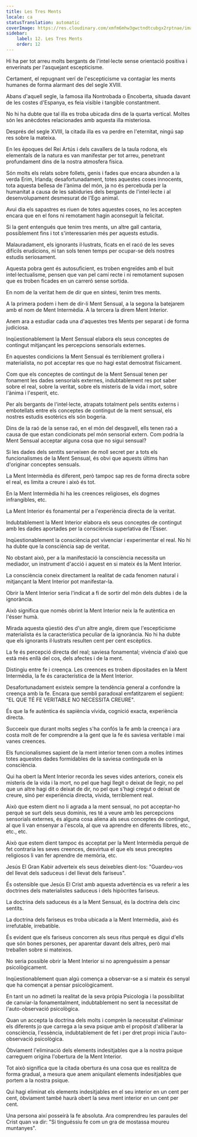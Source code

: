 ```yaml
---
title: Les Tres Ments
locale: ca
statusTranslation: automatic
coverImage: https://res.cloudinary.com/xmfm6mhw3gwctndtcubgx2rptnae/image/upload/v1741354419/small_cover_la_gran_rebelion_28716e29d2.webp
sidebar:
    label: 12. Les Tres Ments
    order: 12
---
```

Hi ha per tot arreu molts bergants de l'intel·lecte sense orientació positiva i enverinats per l'asquejant escepticisme.

Certament, el repugnant verí de l'escepticisme va contagiar les ments humanes de forma alarmant des del segle XVIII.

Abans d'aquell segle, la famosa illa Nontrobada o Encoberta, situada davant de les costes d'Espanya, es feia visible i tangible constantment.

No hi ha dubte que tal illa es troba ubicada dins de la quarta vertical. Moltes són les anècdotes relacionades amb aquesta illa misteriosa.

Després del segle XVIII, la citada illa es va perdre en l'eternitat, ningú sap res sobre la mateixa.

En les èpoques del Rei Artús i dels cavallers de la taula rodona, els elementals de la natura es van manifestar per tot arreu, penetrant profundament dins de la nostra atmosfera física.

Són molts els relats sobre follets, genis i fades que encara abunden a la verda Erim, Irlanda; desafortunadament, totes aquestes coses innocents, tota aquesta bellesa de l'ànima del món, ja no és percebuda per la humanitat a causa de les sabiduries dels bergants de l'intel·lecte i al desenvolupament desmesurat de l'Ego animal.

Avui dia els sapastres es riuen de totes aquestes coses, no les accepten encara que en el fons ni remotament hagin aconseguit la felicitat.

Si la gent entengués que tenim tres ments, un altre gall cantaria, possiblement fins i tot s'interessarien més per aquests estudis.

Malauradament, els ignorants il·lustrats, ficats en el racó de les seves difícils erudicions, ni tan sols tenen temps per ocupar-se dels nostres estudis seriosament.

Aquesta pobra gent és autosuficient, es troben engreïdes amb el buit intel·lectualisme, pensen que van pel camí recte i ni remotament suposen que es troben ficades en un carreró sense sortida.

En nom de la veritat hem de dir que en síntesi, tenim tres ments.

A la primera podem i hem de dir-li Ment Sensual, a la segona la batejarem amb el nom de Ment Intermèdia. A la tercera la direm Ment Interior.

Anem ara a estudiar cada una d'aquestes tres Ments per separat i de forma judiciosa.

Inqüestionablement la Ment Sensual elabora els seus conceptes de contingut mitjançant les percepcions sensorials externes.

En aquestes condicions la Ment Sensual és terriblement grollera i materialista, no pot acceptar res que no hagi estat demostrat físicament.

Com que els conceptes de contingut de la Ment Sensual tenen per fonament les dades sensorials externes, indubtablement res pot saber sobre el real, sobre la veritat, sobre els misteris de la vida i mort, sobre l'ànima i l'esperit, etc.

Per als bergants de l'intel·lecte, atrapats totalment pels sentits externs i embotellats entre els conceptes de contingut de la ment sensual, els nostres estudis esotèrics els són bogeria.

Dins de la raó de la sense raó, en el món del desgavell, ells tenen raó a causa de que estan condicionats pel món sensorial extern. Com podria la Ment Sensual acceptar alguna cosa que no sigui sensual?

Si les dades dels sentits serveixen de moll secret per a tots els funcionalismes de la Ment Sensual, és obvi que aquests últims han d'originar conceptes sensuals.

La Ment Intermèdia és diferent, però tampoc sap res de forma directa sobre el real, es limita a creure i això és tot.

En la Ment Intermèdia hi ha les creences religioses, els dogmes infrangibles, etc.

La Ment Interior és fonamental per a l'experiència directa de la veritat.

Indubtablement la Ment Interior elabora els seus conceptes de contingut amb les dades aportades per la consciència superlativa de l'Ésser.

Inqüestionablement la consciència pot vivenciar i experimentar el real. No hi ha dubte que la consciència sap de veritat.

No obstant això, per a la manifestació la consciència necessita un mediador, un instrument d'acció i aquest en si mateix és la Ment Interior.

La consciència coneix directament la realitat de cada fenomen natural i mitjançant la Ment Interior pot manifestar-la.

Obrir la Ment Interior seria l'indicat a fi de sortir del món dels dubtes i de la ignorància.

Això significa que només obrint la Ment Interior neix la fe autèntica en l'ésser humà.

Mirada aquesta qüestió des d'un altre angle, direm que l'escepticisme materialista és la característica peculiar de la ignorància. No hi ha dubte que els ignorants il·lustrats resulten cent per cent escèptics.

La fe és percepció directa del real; saviesa fonamental; vivència d'això que està més enllà del cos, dels afectes i de la ment.

Distingiu entre fe i creença. Les creences es troben dipositades en la Ment Intermèdia, la fe és característica de la Ment Interior.

Desafortunadament existeix sempre la tendència general a confondre la creença amb la fe. Encara que sembli paradoxal emfatitzarem el següent: "EL QUE TÉ FE VERITABLE NO NECESSITA CREURE".

És que la fe autèntica és sapiència vívida, cognició exacta, experiència directa.

Succeeix que durant molts segles s'ha confós la fe amb la creença i ara costa molt de fer comprendre a la gent que la fe és saviesa veritable i mai vanes creences.

Els funcionalismes sapient de la ment interior tenen com a molles íntimes totes aquestes dades formidables de la saviesa continguda en la consciència.

Qui ha obert la Ment Interior recorda les seves vides anteriors, coneix els misteris de la vida i la mort, no pel que hagi llegit o deixat de llegir, no pel que un altre hagi dit o deixat de dir, no pel que s'hagi cregut o deixat de creure, sinó per experiència directa, vívida, terriblement real.

Això que estem dient no li agrada a la ment sensual, no pot acceptar-ho perquè se surt dels seus dominis, res té a veure amb les percepcions sensorials externes, és alguna cosa aliena als seus conceptes de contingut, al que li van ensenyar a l'escola, al que va aprendre en diferents llibres, etc., etc., etc.

Això que estem dient tampoc és acceptat per la Ment Intermèdia perquè de fet contraria les seves creences, desvirtua el que els seus preceptes religiosos li van fer aprendre de memòria, etc.

Jesús El Gran Kabir adverteix els seus deixebles dient-los: "Guardeu-vos del llevat dels saduceus i del llevat dels fariseus".

És ostensible que Jesús El Crist amb aquesta advertència es va referir a les doctrines dels materialistes saduceus i dels hipòcrites fariseus.

La doctrina dels saduceus és a la Ment Sensual, és la doctrina dels cinc sentits.

La doctrina dels fariseus es troba ubicada a la Ment Intermèdia, això és irrefutable, irrebatible.

És evident que els fariseus concorren als seus ritus perquè es digui d'ells que són bones persones, per aparentar davant dels altres, però mai treballen sobre si mateixos.

No seria possible obrir la Ment Interior si no aprenguéssim a pensar psicològicament.

Inqüestionablement quan algú comença a observar-se a si mateix és senyal que ha començat a pensar psicològicament.

En tant un no admeti la realitat de la seva pròpia Psicologia i la possibilitat de canviar-la fonamentalment, indubtablement no sent la necessitat de l'auto-observació psicològica.

Quan un accepta la doctrina dels molts i comprèn la necessitat d'eliminar els diferents jo que carrega a la seva psique amb el propòsit d'alliberar la consciència, l'essència, indubtablement de fet i per dret propi inicia l'auto-observació psicològica.

Òbviament l'eliminació dels elements indesitjables que a la nostra psique carreguem origina l'obertura de la Ment Interior.

Tot això significa que la citada obertura és una cosa que es realitza de forma gradual, a mesura que anem aniquilant elements indesitjables que portem a la nostra psique.

Qui hagi eliminat els elements indesitjables en el seu interior en un cent per cent, òbviament també haurà obert la seva ment interior en un cent per cent.

Una persona així posseirà la fe absoluta. Ara comprendreu les paraules del Crist quan va dir: "Si tinguéssiu fe com un gra de mostassa moureu muntanyes".

